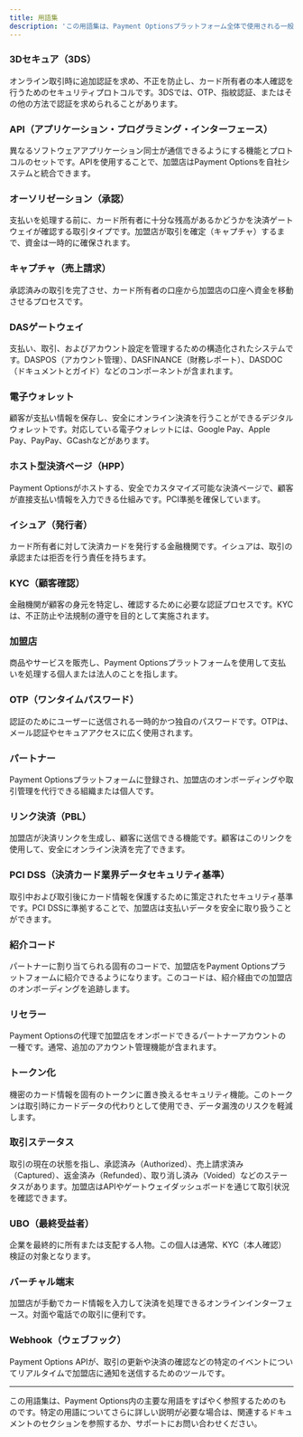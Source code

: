 ```yaml
---
title: 用語集
description: 'この用語集は、Payment Optionsプラットフォーム全体で使用される一般的な用語と概念の定義を提供します。オンボーディング、支払い、およびセキュリティプロセスをよりよく理解するために、このページを参照してください。'
---
```


### **3Dセキュア（3DS）**
オンライン取引時に追加認証を求め、不正を防止し、カード所有者の本人確認を行うためのセキュリティプロトコルです。3DSでは、OTP、指紋認証、またはその他の方法で認証を求められることがあります。

### **API（アプリケーション・プログラミング・インターフェース）**
異なるソフトウェアアプリケーション同士が通信できるようにする機能とプロトコルのセットです。APIを使用することで、加盟店はPayment Optionsを自社システムと統合できます。

### **オーソリゼーション（承認）**
支払いを処理する前に、カード所有者に十分な残高があるかどうかを決済ゲートウェイが確認する取引タイプです。加盟店が取引を確定（キャプチャ）するまで、資金は一時的に確保されます。

### **キャプチャ（売上請求）**
承認済みの取引を完了させ、カード所有者の口座から加盟店の口座へ資金を移動させるプロセスです。

### **DASゲートウェイ**
支払い、取引、およびアカウント設定を管理するための構造化されたシステムです。DASPOS（アカウント管理）、DASFINANCE（財務レポート）、DASDOC（ドキュメントとガイド）などのコンポーネントが含まれます。

### **電子ウォレット**
顧客が支払い情報を保存し、安全にオンライン決済を行うことができるデジタルウォレットです。対応している電子ウォレットには、Google Pay、Apple Pay、PayPay、GCashなどがあります。

### **ホスト型決済ページ（HPP）**
Payment Optionsがホストする、安全でカスタマイズ可能な決済ページで、顧客が直接支払い情報を入力できる仕組みです。PCI準拠を確保しています。

### **イシュア（発行者）**
カード所有者に対して決済カードを発行する金融機関です。イシュアは、取引の承認または拒否を行う責任を持ちます。

### **KYC（顧客確認）**
金融機関が顧客の身元を特定し、確認するために必要な認証プロセスです。KYCは、不正防止や法規制の遵守を目的として実施されます。

### **加盟店**
商品やサービスを販売し、Payment Optionsプラットフォームを使用して支払いを処理する個人または法人のことを指します。

### **OTP（ワンタイムパスワード）**
認証のためにユーザーに送信される一時的かつ独自のパスワードです。OTPは、メール認証やセキュアアクセスに広く使用されます。

### **パートナー**
Payment Optionsプラットフォームに登録され、加盟店のオンボーディングや取引管理を代行できる組織または個人です。

### **リンク決済（PBL）**
加盟店が決済リンクを生成し、顧客に送信できる機能です。顧客はこのリンクを使用して、安全にオンライン決済を完了できます。

### **PCI DSS（決済カード業界データセキュリティ基準）**
取引中および取引後にカード情報を保護するために策定されたセキュリティ基準です。PCI DSSに準拠することで、加盟店は支払いデータを安全に取り扱うことができます。

### **紹介コード**
パートナーに割り当てられる固有のコードで、加盟店をPayment Optionsプラットフォームに紹介できるようになります。このコードは、紹介経由での加盟店のオンボーディングを追跡します。

### **リセラー**
Payment Optionsの代理で加盟店をオンボードできるパートナーアカウントの一種です。通常、追加のアカウント管理機能が含まれます。

### **トークン化**
機密のカード情報を固有のトークンに置き換えるセキュリティ機能。このトークンは取引時にカードデータの代わりとして使用でき、データ漏洩のリスクを軽減します。

### **取引ステータス**
取引の現在の状態を指し、承認済み（Authorized）、売上請求済み（Captured）、返金済み（Refunded）、取り消し済み（Voided）などのステータスがあります。加盟店はAPIやゲートウェイダッシュボードを通じて取引状況を確認できます。

### **UBO（最終受益者）**
企業を最終的に所有または支配する人物。この個人は通常、KYC（本人確認）検証の対象となります。

### **バーチャル端末**
加盟店が手動でカード情報を入力して決済を処理できるオンラインインターフェース。対面や電話での取引に便利です。

### **Webhook（ウェブフック）**
Payment Options APIが、取引の更新や決済の確認などの特定のイベントについてリアルタイムで加盟店に通知を送信するためのツールです。

---

この用語集は、Payment Options内の主要な用語をすばやく参照するためのものです。特定の用語についてさらに詳しい説明が必要な場合は、関連するドキュメントのセクションを参照するか、サポートにお問い合わせください。